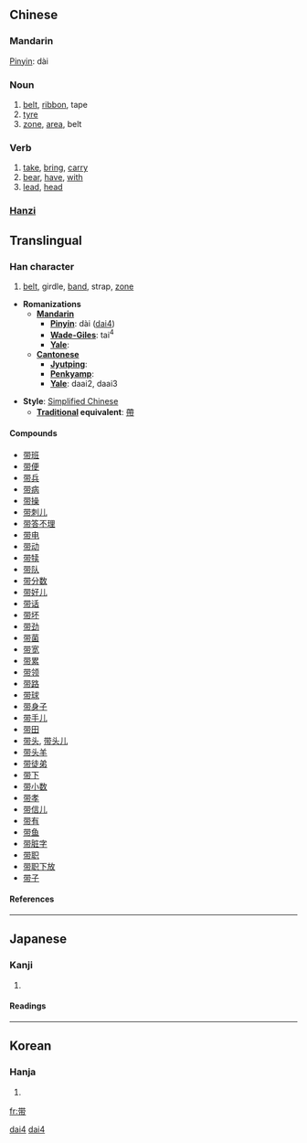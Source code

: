 {{zh-forms|{{zh-lookup|带}}|{{zh-lookup|帶}}}}
==Chinese==
{{zh-attention|Chinese header should be replaced with language|key=巾06带}}
===Mandarin===
[[Pinyin]]: dài

===Noun===
# [[belt]], [[ribbon]], tape
# [[tyre]]
# [[zone]], [[area]], belt

===Verb===
# [[take]], [[bring]], [[carry]]
# [[bear]], [[have]], [[with]]
# [[lead]], [[head]]

===[[Hanzi]]===

{{see|帶}}

==Translingual==
===Han character===
{{Han char|rn=50|rad=巾|as=06|sn=9|four=|canj=廿十月中月 (TJBLB)}}
# [[belt]], girdle, [[band]], strap, [[zone]]


* '''Romanizations'''
** '''[[Mandarin]]'''
*** '''[[Pinyin]]''': dài ([[dai4]])
*** '''[[Wade-Giles]]''': tai<sup>4</sup>
*** '''[[Yale]]''': 
** '''[[Cantonese]]'''
*** '''[[Jyutping]]''':
*** '''[[Penkyamp]]''': 
*** '''[[Yale]]''': daai2, daai3

* '''Style''': [[Simplified Chinese]] 
** '''[[Traditional Chinese|Traditional]] equivalent''': [[帶]]

====Compounds====
*[[带班]]
*[[带便]]
*[[带兵]]
*[[带病]]
*[[带操]]
*[[带刺儿]]
*[[带答不理]]
*[[带电]]
*[[带动]]
*[[带犊]]
*[[带队]]
*[[带分数]]
*[[带好儿]]
*[[带话]]
*[[带坏]]
*[[带劲]]
*[[带菌]]
*[[带宽]]
*[[带累]]
*[[带领]]
*[[带路]]
*[[带球]]
*[[带身子]]
*[[带手儿]]
*[[带田]]
*[[带头]], [[带头儿]]
*[[带头羊]]
*[[带徒弟]]
*[[带下]]
*[[带小数]]
*[[带孝]]
*[[带信儿]]
*[[带有]]
*[[带鱼]]
*[[带脏字]]
*[[带职]]
*[[带职下放]]
*[[带子]]
====References====
{{Han ref|kx=0331.191|hdz=10736.090|uh=5E26|ud=24102}}
----
==Japanese==
===Kanji===
{{ja-kanji|grade=|rs=巾06}}
# {{defn|Japanese}} 
====Readings====
{{ja-readings|on=[[たい]] (tai)|kun=[[おび]] (obi), [[おびる]] (obiru)}}
----
==Korean==
===Hanja===
{{ko-hanja|hangeul=대|rv=dae|mr=tae}}
# {{defn|Korean}}


[[Category:zh-cn:Verbs|dai4]]
[[Category:zh-cn:Beginning Mandarin|dai4]]
[[fr:带]]